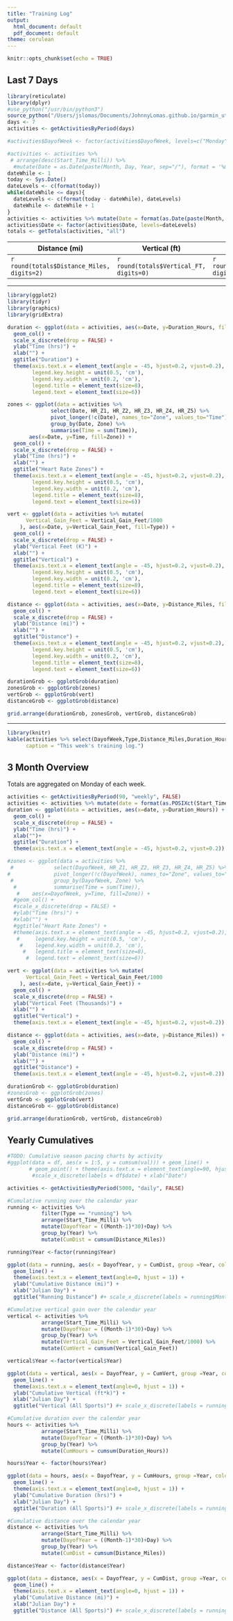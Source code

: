 ```yaml
---
title: "Training Log"
output:
  html_document: default
  pdf_document: default
theme: cerulean
---
```


```r
knitr::opts_chunk$set(echo = TRUE)
```

## Last 7 Days
```r
library(reticulate)
library(dplyr)
#use_python("/usr/bin/python3")
source_python("/Users/jslomas/Documents/JohnnyLomas.github.io/garmin_utilities.py")
days <- 7
activities <- getActivitiesByPeriod(days)

#activities$DayofWeek <- factor(activities$DayofWeek, levels=c("Monday","Tuesday", "Wednesday", "Thursday", "Friday", "Saturday", "Sunday"))

#activities <- activities %>% 
 # arrange(desc(Start_Time_Milli)) %>%
  #mutate(Date = as.Date(paste(Month, Day, Year, sep="/"), format = '%m/%d/%Y'))
dateWhile <- 1
today <- Sys.Date()
dateLevels <- c(format(today))
while(dateWhile <= days){
  dateLevels <- c(format(today - dateWhile), dateLevels)
  dateWhile <- dateWhile + 1
}
activities <- activities %>% mutate(Date = format(as.Date(paste(Month, Day, Year, sep="/"), format = '%m/%d/%Y')))
activities$Date <- factor(activities$Date, levels=dateLevels)
totals <- getTotals(activities, "all")
```

| Distance (mi)          | Vertical (ft)               | Time (hrs)              | Zone 0 (%)            | Zone 1 (%)            | Zone 2 (%)            | Zone 3 (%)            | Zone 4 (%)            | Zone 5 (%)            |
|---------------------------|-------------------------------|---------------------------|-----------------------|-----------------------|-----------------------|-----------------------|-----------------------|-----------------------|
| `r round(totals$Distance_Miles, digits=2)` | `r round(totals$Vertical_FT, digits=0)` | `r round(totals$Time_Hours, digits=2)` | `r round(totals$Z0_Percent, digits=2)` | `r round(totals$Z1_Percent, digits=2)` | `r round(totals$Z2_Percent, digits=2)` | `r round(totals$Z3_Percent, digits=2)` | `r round(totals$Z4_Percent, digits=2)` | `r round(totals$Z5_Percent, digits=2)` |

---


```r
library(ggplot2)
library(tidyr)
library(graphics)
library(gridExtra)

duration <- ggplot(data = activities, aes(x=Date, y=Duration_Hours, fill=Type)) + 
  geom_col() +
  scale_x_discrete(drop = FALSE) +
  ylab("Time (hrs)") +
  xlab("") + 
  ggtitle("Duration") +
  theme(axis.text.x = element_text(angle = -45, hjust=0.2, vjust=0.2),
        legend.key.height = unit(0.5, 'cm'),
        legend.key.width = unit(0.2, 'cm'),
        legend.title = element_text(size=8), 
        legend.text = element_text(size=6))

zones <- ggplot(data = activities %>% 
              select(Date, HR_Z1, HR_Z2, HR_Z3, HR_Z4, HR_Z5) %>%  
              pivot_longer(!c(Date), names_to="Zone", values_to="Time") %>% 
              group_by(Date, Zone) %>% 
              summarise(Time = sum(Time)), 
       aes(x=Date, y=Time, fill=Zone)) + 
  geom_col() +
  scale_x_discrete(drop = FALSE) +
  ylab("Time (hrs)") +
  xlab("") + 
  ggtitle("Heart Rate Zones") +
  theme(axis.text.x = element_text(angle = -45, hjust=0.2, vjust=0.2),
        legend.key.height = unit(0.5, 'cm'),
        legend.key.width = unit(0.2, 'cm'),
        legend.title = element_text(size=8), 
        legend.text = element_text(size=6))

vert <- ggplot(data = activities %>% mutate(
      Vertical_Gain_Feet = Vertical_Gain_Feet/1000
    ), aes(x=Date, y=Vertical_Gain_Feet, fill=Type)) + 
  geom_col() +
  scale_x_discrete(drop = FALSE) +
  ylab("Vertical Feet (K)") +
  xlab("") +
  ggtitle("Vertical") +
  theme(axis.text.x = element_text(angle = -45, hjust=0.2, vjust=0.2),
        legend.key.height = unit(0.5, 'cm'),
        legend.key.width = unit(0.2, 'cm'),
        legend.title = element_text(size=8), 
        legend.text = element_text(size=6))

distance <- ggplot(data = activities, aes(x=Date, y=Distance_Miles, fill=Type)) + 
  geom_col() +
  scale_x_discrete(drop = FALSE) +
  ylab("Distance (mi)") +
  xlab("") + 
  ggtitle("Distance") +
  theme(axis.text.x = element_text(angle = -45, hjust=0.2, vjust=0.2),
        legend.key.height = unit(0.5, 'cm'),
        legend.key.width = unit(0.2, 'cm'),
        legend.title = element_text(size=8), 
        legend.text = element_text(size=6))

durationGrob <- ggplotGrob(duration)
zonesGrob <- ggplotGrob(zones)
vertGrob <- ggplotGrob(vert)
distanceGrob <- ggplotGrob(distance)

grid.arrange(durationGrob, zonesGrob, vertGrob, distanceGrob)
```

---

```r
library(knitr)
kable(activities %>% select(DayofWeek,Type,Distance_Miles,Duration_Hours,Vertical_Gain_Feet,Rating,Notes) %>% mutate_if(is.numeric, round, 2) %>% mutate(Vertical_Gain_Feet = round(Vertical_Gain_Feet, digits=0)),
      caption = "This week's training log.")
```

## 3 Month Overview
Totals are aggregated on Monday of each week. 
```r
activities <- getActivitiesByPeriod(90, "weekly", FALSE)
activities <- activities %>% mutate(date = format(as.POSIXct(Start_Time_Milli / 1000, origin = "1970-01-01"), "%D"))
duration <- ggplot(data = activities, aes(x=date, y=Duration_Hours)) + 
  geom_col() +
  scale_x_discrete(drop = FALSE) +
  ylab("Time (hrs)") +
  xlab("")+
  ggtitle("Duration") +
  theme(axis.text.x = element_text(angle = -45, hjust=0.2, vjust=0.2))

#zones <- ggplot(data = activities %>% 
 #             select(DayofWeek, HR_Z1, HR_Z2, HR_Z3, HR_Z4, HR_Z5) %>%  
#              pivot_longer(!c(DayofWeek), names_to="Zone", values_to="Time") %>% 
 #             group_by(DayofWeek, Zone) %>% 
  #            summarise(Time = sum(Time)), 
   #    aes(x=DayofWeek, y=Time, fill=Zone)) + 
  #geom_col() +
  #scale_x_discrete(drop = FALSE) +
  #ylab("Time (hrs)") +
  #xlab("") + 
  #ggtitle("Heart Rate Zones") +
  #theme(axis.text.x = element_text(angle = -45, hjust=0.2, vjust=0.2),
   #     legend.key.height = unit(0.5, 'cm'),
    #    legend.key.width = unit(0.2, 'cm'),
     #   legend.title = element_text(size=8), 
      #  legend.text = element_text(size=6))

vert <- ggplot(data = activities %>% mutate(
      Vertical_Gain_Feet = Vertical_Gain_Feet/1000
    ), aes(x=date, y=Vertical_Gain_Feet)) + 
  geom_col() +
  scale_x_discrete(drop = FALSE) +
  ylab("Vertical Feet (Thousands)") +
  xlab("") +
  ggtitle("Vertical") +
  theme(axis.text.x = element_text(angle = -45, hjust=0.2, vjust=0.2))

distance <- ggplot(data = activities, aes(x=date, y=Distance_Miles)) + 
  geom_col() +
  scale_x_discrete(drop = FALSE) +
  ylab("Distance (mi)") +
  xlab("") + 
  ggtitle("Distance") +
  theme(axis.text.x = element_text(angle = -45, hjust=0.2, vjust=0.2))

durationGrob <- ggplotGrob(duration)
#zonesGrob <- ggplotGrob(zones)
vertGrob <- ggplotGrob(vert)
distanceGrob <- ggplotGrob(distance)

grid.arrange(durationGrob, vertGrob, distanceGrob)
```

## Yearly Cumulatives 
```r
#TODO: Cumulative season pacing charts by activity
#ggplot(data = df, aes(x = 1:5, y = cumsum(val))) + geom_line() + 
       # geom_point() + theme(axis.text.x = element_text(angle=90, hjust = 1)) + 
        #scale_x_discrete(labels = df$date) + xlab("Date")

activities <- getActivitiesByPeriod(5000, "daily", FALSE)

#Cumulative running over the calendar year
running <- activities %>% 
           filter(Type == "running") %>% 
           arrange(Start_Time_Milli) %>%
           mutate(DayofYear = ((Month-1)*30)+Day) %>%
           group_by(Year) %>%
           mutate(CumDist = cumsum(Distance_Miles))

running$Year <-factor(running$Year)

ggplot(data = running, aes(x = DayofYear, y = CumDist, group =Year, color = Year)) + 
  geom_line() + 
  theme(axis.text.x = element_text(angle=0, hjust = 1)) +
  ylab("Cumulative Distance (mi)") +
  xlab("Julian Day") +
  ggtitle("Running Distance") #+ scale_x_discrete(labels = running$Month)

#Cumulative vertical gain over the calendar year
vertical <- activities %>% 
           arrange(Start_Time_Milli) %>%
           mutate(DayofYear = ((Month-1)*30)+Day) %>%
           group_by(Year) %>%
           mutate(Vertical_Gain_Feet = Vertical_Gain_Feet/1000) %>%
           mutate(CumVert = cumsum(Vertical_Gain_Feet))

vertical$Year <-factor(vertical$Year)

ggplot(data = vertical, aes(x = DayofYear, y = CumVert, group =Year, color = Year)) + 
  geom_line() + 
  theme(axis.text.x = element_text(angle=0, hjust = 1)) +
  ylab("Cumulative Vertical (ft*k)") +
  xlab("Julian Day") +
  ggtitle("Vertical (All Sports)") #+ scale_x_discrete(labels = running$Month)

#Cumulative duration over the calendar year
hours <- activities %>% 
           arrange(Start_Time_Milli) %>%
           mutate(DayofYear = ((Month-1)*30)+Day) %>%
           group_by(Year) %>%
           mutate(CumHours = cumsum(Duration_Hours))

hours$Year <- factor(hours$Year)

ggplot(data = hours, aes(x = DayofYear, y = CumHours, group =Year, color = Year)) + 
  geom_line() + 
  theme(axis.text.x = element_text(angle=0, hjust = 1)) +
  ylab("Cumulative Duration (hrs)") +
  xlab("Julian Day") +
  ggtitle("Duration (All Sports)") #+ scale_x_discrete(labels = running$Month)

#Cumulative distance over the calendar year
distance <- activities %>% 
           arrange(Start_Time_Milli) %>%
           mutate(DayofYear = ((Month-1)*30)+Day) %>%
           group_by(Year) %>%
           mutate(CumDist = cumsum(Distance_Miles))

distance$Year <- factor(distance$Year)

ggplot(data = distance, aes(x = DayofYear, y = CumDist, group =Year, color = Year)) + 
  geom_line() + 
  theme(axis.text.x = element_text(angle=0, hjust = 1)) +
  ylab("Cumulative Distance (mi)") +
  xlab("Julian Day") +
  ggtitle("Distance (All Sports)") #+ scale_x_discrete(labels = running$Month)
```

